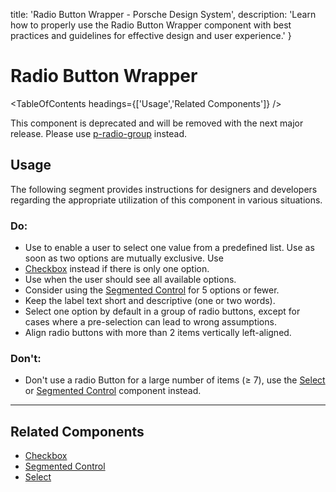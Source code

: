 
  title: 'Radio Button Wrapper - Porsche Design System',
  description: 'Learn how to properly use the Radio Button Wrapper component with best practices and guidelines for effective design and user experience.'
}

# Radio Button Wrapper <ComponentStatus tagName="p-radio-button-wrapper"></ComponentStatus>

<TableOfContents headings={['Usage','Related Components']} />

<Notification heading="Deprecation hint" heading-tag="h2" state="error">
  This component is deprecated and will be removed with the next major release. Please use
  <a href="components/radio-group/">p-radio-group</a> instead.
</Notification>

## Usage

The following segment provides instructions for designers and developers regarding the appropriate utilization of this
component in various situations.

### Do:

- Use to enable a user to select one value from a predefined list. Use as soon as two options are mutually exclusive.
Use
- [Checkbox](/components/checkbox) instead if there is only one option.
- Use when the user should see all available options.
- Consider using the [Segmented Control](/components/segmented-control) for 5 options or fewer.
- Keep the label text short and descriptive (one or two words).
- Select one option by default in a group of radio buttons, except for cases where a pre-selection can lead to wrong
assumptions.
- Align radio buttons with more than 2 items vertically left-aligned.

### Don't:

- Don't use a radio Button for a large number of items (≥ 7), use the [Select](/components/select) or
[Segmented Control](/components/segmented-control) component instead.

---

## Related Components

- [Checkbox](/components/checkbox)
- [Segmented Control](/components/segmented-control)
- [Select](/components/select)
